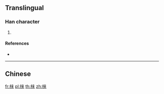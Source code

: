 {{character info/new}}
{{also|棶}}
==Translingual==

===Han character===
{{Han char|rn=75|rad=木|as=07|sn=11|four=|canj=DDT|ids=⿰木来}}

# {{defn|Han|sort=木07}}

====References====
* {{Han ref|kx=0531.131|hdz=21212.061|uh=68BE|ud=26814}}

----

==Chinese==
{{zh-see|棶}}

[[fr:梾]]
[[pl:梾]]
[[th:梾]]
[[zh:梾]]